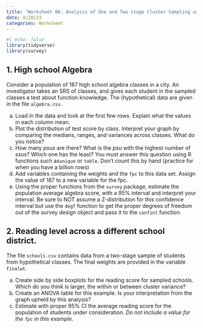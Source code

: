 ```yaml
---
title: "Worksheet 06: Analysis of One and Two stage Cluster Sampling using R"
date: 4/20/23
categories: Worksheet
---
```


```r
#| echo: false
library(tidyverse)
library(survey)
```

## 1. High school Algebra 

Consider a population of 187 high school algebra classes in a city. An investigator takes an SRS of classes, and gives each student in the sampled classes a test about function knowledge. The (hypothetical) data are given in the file `algebra.csv`. 

a. Load in the data and look at the first few rows. Explain what the values in each column mean.
b. Plot the distribution of test score by class. Interpret your graph by comparing the medians, ranges, and variances across classes. What do you notice?
c. How many _psus_ are there? What is the _psu_ with the highest number of _ssus_? Which one has the least? You must answer this question using R functions such as`unique` or `table`. Don't count this by hand (practice for when you have a billion rows)
d. Add variables containing the weights and the `fpc` to this data set. Assign the value of 187 to a new variable for the fpc. 
e. Using the proper functions from the `survey` package, estimate the population average algebra score, with a 95% interval and interpret your interval. Be sure to NOT assume a Z-distribution for this confidence interval but use the `degf` function to get the proper degrees of freedom out of the survey design object and pass it to the `confint` function. 

## 2. Reading level across a different school district.
The file `schools.csv` contains data from a two-stage sample of students from hypothetical classes. The final weights are provided in the variable `finalwt`. 

a) Create side by side boxplots for the reading score for sampled schools. Which do you think is larger, the within or between cluster variance? 
b) Create an ANOVA table for this example. Is your interpretation from the graph upheld by this analysis? 
c) Estimate with proper 95% CI the average reading score for the population of students under consideration. _Do not include a value for the `fpc` in this example_. 

